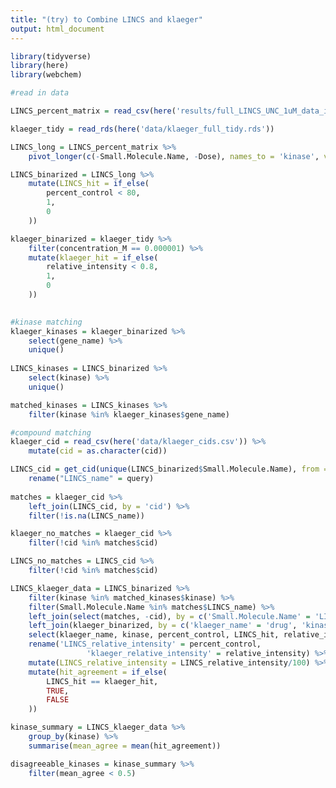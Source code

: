 ```yaml
---
title: "(try) to Combine LINCS and klaeger"
output: html_document
---
```


```r
library(tidyverse)
library(here)
library(webchem)
```

```r
#read in data

LINCS_percent_matrix = read_csv(here('results/full_LINCS_UNC_1uM_data_imputed.csv'))

klaeger_tidy = read_rds(here('data/klaeger_full_tidy.rds'))

```

```r
LINCS_long = LINCS_percent_matrix %>% 
	pivot_longer(c(-Small.Molecule.Name, -Dose), names_to = 'kinase', values_to = 'percent_control')

LINCS_binarized = LINCS_long %>% 
	mutate(LINCS_hit = if_else(
		percent_control < 80,
		1,
		0
	))

klaeger_binarized = klaeger_tidy %>% 
	filter(concentration_M == 0.000001) %>% 
	mutate(klaeger_hit = if_else(
		relative_intensity < 0.8,
		1,
		0
	))
	
```

```r
#kinase matching
klaeger_kinases = klaeger_binarized %>% 
	select(gene_name) %>%
	unique()
	
LINCS_kinases = LINCS_binarized %>% 
	select(kinase) %>% 
	unique()

matched_kinases = LINCS_kinases %>% 
	filter(kinase %in% klaeger_kinases$gene_name)
```

```r
#compound matching
klaeger_cid = read_csv(here('data/klaeger_cids.csv')) %>% 
	mutate(cid = as.character(cid))

LINCS_cid = get_cid(unique(LINCS_binarized$Small.Molecule.Name), from = "name", domain = "compound", match = "all", verbose = T) %>% 
	rename("LINCS_name" = query)
	
matches = klaeger_cid %>% 
	left_join(LINCS_cid, by = 'cid') %>% 
	filter(!is.na(LINCS_name))

klaeger_no_matches = klaeger_cid %>%
	filter(!cid %in% matches$cid)

LINCS_no_matches = LINCS_cid %>%
	filter(!cid %in% matches$cid)
```

```r
LINCS_klaeger_data = LINCS_binarized %>% 
	filter(kinase %in% matched_kinases$kinase) %>% 
	filter(Small.Molecule.Name %in% matches$LINCS_name) %>% 
	left_join(select(matches, -cid), by = c('Small.Molecule.Name' = 'LINCS_name')) %>% 
	left_join(klaeger_binarized, by = c('klaeger_name' = 'drug', 'kinase' = 'gene_name')) %>% 
	select(klaeger_name, kinase, percent_control, LINCS_hit, relative_intensity, klaeger_hit) %>% 
	rename('LINCS_relative_intensity' = percent_control, 
				 'klaeger_relative_intensity' = relative_intensity) %>%
	mutate(LINCS_relative_intensity = LINCS_relative_intensity/100) %>% 
	mutate(hit_agreement = if_else(
		LINCS_hit == klaeger_hit,
		TRUE,
		FALSE
	))

kinase_summary = LINCS_klaeger_data %>% 
	group_by(kinase) %>% 
	summarise(mean_agree = mean(hit_agreement))

disagreeable_kinases = kinase_summary %>% 
	filter(mean_agree < 0.5)
```

